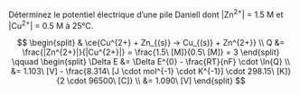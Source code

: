 ::: {.Exercise data-latex=""}

Déterminez le potentiel électrique d'une pile Daniell dont |Zn^2+^| = 1.5 M et |Cu^2+^| = 0.5 M à 25°C.

\vspace{\stretch{1}}

:::

::: {.Answer data-latex=""}

$$
\begin{split}
  & \ce{Cu^{2+} + Zn_{(s)} -> Cu_{(s)} + Zn^{2+}} \\
  Q &= \frac{|Zn^{2+}|}{|Cu^{2+}|} = \frac{1.5\ [M]}{0.5\ [M]} = 3
\end{split}
\qquad
\begin{split}
  \Delta E &= \Delta E^{0} - \frac{RT}{nF} \cdot \ln{Q} \\
  &= 1.103\ [V] - \frac{8.314\ [J \cdot mol^{-1} \cdot K^{-1}] \cdot 298.15\ [K]}{2 \cdot 96500\ [C]} \\
  &= 1.090\ [V]
\end{split}
$$

:::

